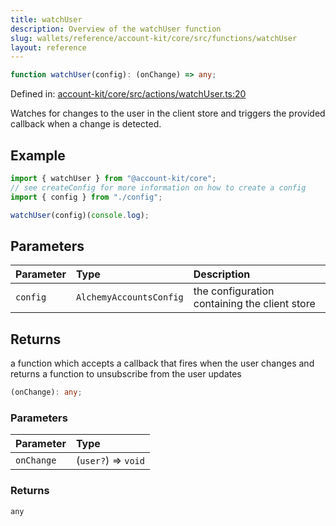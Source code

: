 ```yaml
---
title: watchUser
description: Overview of the watchUser function
slug: wallets/reference/account-kit/core/src/functions/watchUser
layout: reference
---
```


```ts
function watchUser(config): (onChange) => any;
```

Defined in: [account-kit/core/src/actions/watchUser.ts:20](https://github.com/alchemyplatform/aa-sdk/blob/49e74eee8606f480b200b4612d00d950da8a8742/account-kit/core/src/actions/watchUser.ts#L20)

Watches for changes to the user in the client store and triggers the provided callback when a change is detected.

## Example

```ts
import { watchUser } from "@account-kit/core";
// see createConfig for more information on how to create a config
import { config } from "./config";

watchUser(config)(console.log);
```

## Parameters

| Parameter | Type                    | Description                                   |
| :-------- | :---------------------- | :-------------------------------------------- |
| `config`  | `AlchemyAccountsConfig` | the configuration containing the client store |

## Returns

a function which accepts a callback that fires when the user changes and returns a function to unsubscribe from the user updates

```ts
(onChange): any;
```

### Parameters

| Parameter  | Type                |
| :--------- | :------------------ |
| `onChange` | (`user?`) => `void` |

### Returns

`any`
